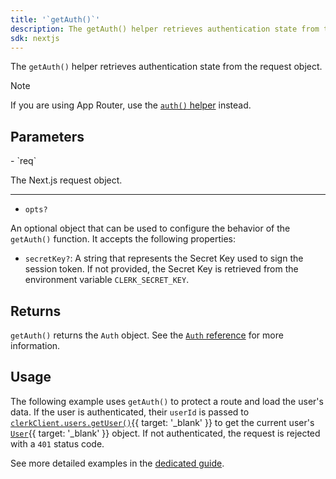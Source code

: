 ```yaml
---
title: '`getAuth()`'
description: The getAuth() helper retrieves authentication state from the request object.
sdk: nextjs
---
```


The `getAuth()` helper retrieves authentication state from the request object.

> [!NOTE]
> If you are using App Router, use the [`auth()` helper](/docs/references/nextjs/app-router/auth) instead.

## Parameters

<Properties>
  - `req`

  The Next.js request object.

  ---

  - `opts?`

  An optional object that can be used to configure the behavior of the `getAuth()` function. It accepts the following properties:

  - `secretKey?`: A string that represents the Secret Key used to sign the session token. If not provided, the Secret Key is retrieved from the environment variable `CLERK_SECRET_KEY`.
</Properties>

## Returns

`getAuth()` returns the `Auth` object. See the [`Auth` reference](/docs/references/backend/types/auth-object) for more information.

## Usage

The following example uses `getAuth()` to protect a route and load the user's data. If the user is authenticated, their `userId` is passed to [`clerkClient.users.getUser()`](/docs/references/backend/user/get-user){{ target: '_blank' }} to get the current user's [`User`](/docs/references/javascript/user){{ target: '_blank' }} object. If not authenticated, the request is rejected with a `401` status code.

See more detailed examples in the [dedicated guide](/docs/references/nextjs/read-session-data#pages-router).

<Include src="_partials/nextjs/get-auth" />
